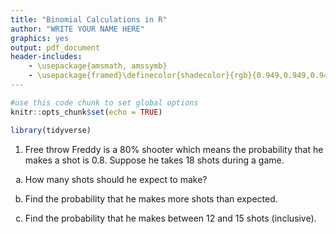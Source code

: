 ```yaml
---
title: "Binomial Calculations in R"
author: "WRITE YOUR NAME HERE"
graphics: yes
output: pdf_document
header-includes:
    - \usepackage{amsmath, amssymb}
    - \usepackage{framed}\definecolor{shadecolor}{rgb}{0.949,0.949,0.949}
---
```


```r
#use this code chunk to set global options
knitr::opts_chunk$set(echo = TRUE)

library(tidyverse)
```


1. Free throw Freddy is a 80% shooter which means the probability that he makes a shot is 0.8. Suppose he takes 18 shots during a game. 

a. How many shots should he expect to make?

b. Find the probability that he makes more shots than expected.

c. Find the probability that he makes between 12 and 15 shots  (inclusive).



